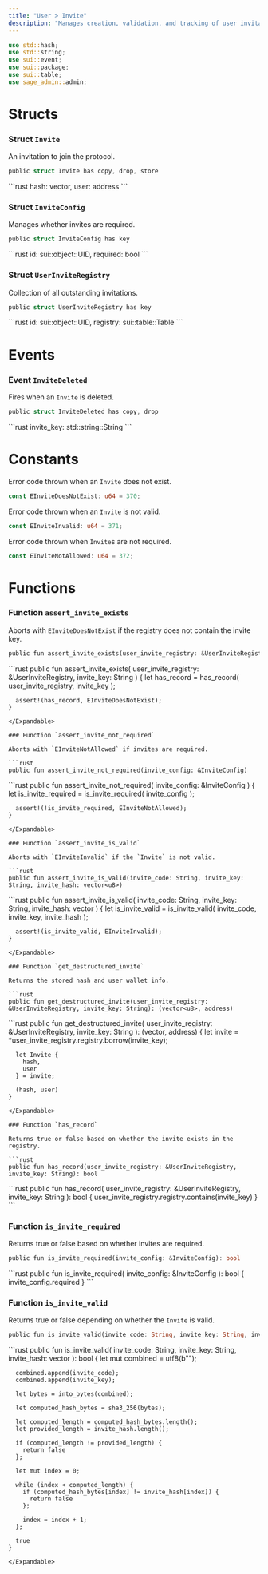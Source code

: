 ```yaml
---
title: "User > Invite"
description: "Manages creation, validation, and tracking of user invitations. @sage/user > invite"
---
```


```rust
use std::hash;
use std::string;
use sui::event;
use sui::package;
use sui::table;
use sage_admin::admin;
```

# Structs

### Struct `Invite`

An invitation to join the protocol.

```rust
public struct Invite has copy, drop, store
```

<Expandable title="Fields">
  ```rust
    hash: vector<u8>,
    user: address
  ```
</Expandable>

### Struct `InviteConfig`

Manages whether invites are required.

```rust
public struct InviteConfig has key
```

<Expandable title="Fields">
  ```rust
    id: sui::object::UID,
    required: bool
  ```
</Expandable>

### Struct `UserInviteRegistry`

Collection of all outstanding invitations.

```rust
public struct UserInviteRegistry has key
```

<Expandable title="Fields">
  ```rust
    id: sui::object::UID,
    registry: sui::table::Table<std::string::String, Invite>
  ```
</Expandable>

# Events

### Event `InviteDeleted`

Fires when an `Invite` is deleted.

```rust
public struct InviteDeleted has copy, drop
```

<Expandable title="Fields">
  ```rust
    invite_key: std::string::String
  ```
</Expandable>

# Constants

Error code thrown when an `Invite` does not exist.

```rust
const EInviteDoesNotExist: u64 = 370;
```

Error code thrown when an `Invite` is not valid.

```rust
const EInviteInvalid: u64 = 371;
```

Error code thrown when `Invite`s are not required.

```rust
const EInviteNotAllowed: u64 = 372;
```

# Functions

### Function `assert_invite_exists`

Aborts with `EInviteDoesNotExist` if the registry does not contain the invite key.

```rust
public fun assert_invite_exists(user_invite_registry: &UserInviteRegistry, invite_key: String)
```

<Expandable title="Implementation">
  ```rust
    public fun assert_invite_exists(
      user_invite_registry: &UserInviteRegistry,
      invite_key: String
    ) {
      let has_record = has_record(
        user_invite_registry,
        invite_key
      );
  
      assert!(has_record, EInviteDoesNotExist);
    }
  ```
</Expandable>

### Function `assert_invite_not_required`

Aborts with `EInviteNotAllowed` if invites are required.

```rust
public fun assert_invite_not_required(invite_config: &InviteConfig)
```

<Expandable title="Implementation">
  ```rust
    public fun assert_invite_not_required(
      invite_config: &InviteConfig
    ) {
      let is_invite_required = is_invite_required(
        invite_config
      );
  
      assert!(!is_invite_required, EInviteNotAllowed);
    }
  ```
</Expandable>

### Function `assert_invite_is_valid`

Aborts with `EInviteInvalid` if the `Invite` is not valid.

```rust
public fun assert_invite_is_valid(invite_code: String, invite_key: String, invite_hash: vector<u8>)
```

<Expandable title="Implementation">
  ```rust
    public fun assert_invite_is_valid(
      invite_code: String,
      invite_key: String,
      invite_hash: vector<u8>
    ) {
      let is_invite_valid = is_invite_valid(
        invite_code,
        invite_key,
        invite_hash
      );
  
      assert!(is_invite_valid, EInviteInvalid);
    }
  ```
</Expandable>

### Function `get_destructured_invite`

Returns the stored hash and user wallet info.

```rust
public fun get_destructured_invite(user_invite_registry: &UserInviteRegistry, invite_key: String): (vector<u8>, address)
```

<Expandable title="Implementation">
  ```rust
    public fun get_destructured_invite(
      user_invite_registry: &UserInviteRegistry,
      invite_key: String
    ): (vector<u8>, address) {
      let invite = *user_invite_registry.registry.borrow(invite_key);
  
      let Invite {
        hash,
        user
      } = invite;
  
      (hash, user)
    }
  ```
</Expandable>

### Function `has_record`

Returns true or false based on whether the invite exists in the registry.

```rust
public fun has_record(user_invite_registry: &UserInviteRegistry, invite_key: String): bool
```

<Expandable title="Implementation">
  ```rust
    public fun has_record(
      user_invite_registry: &UserInviteRegistry,
      invite_key: String
    ): bool {
      user_invite_registry.registry.contains(invite_key)
    }
  ```
</Expandable>

### Function `is_invite_required`

Returns true or false based on whether invites are required.

```rust
public fun is_invite_required(invite_config: &InviteConfig): bool
```

<Expandable title="Implementation">
  ```rust
    public fun is_invite_required(
      invite_config: &InviteConfig
    ): bool {
      invite_config.required
    }
  ```
</Expandable>

### Function `is_invite_valid`

Returns true or false depending on whether the `Invite` is valid.

```rust
public fun is_invite_valid(invite_code: String, invite_key: String, invite_hash: vector<u8>): bool
```

<Expandable title="Implementation">
  ```rust
    public fun is_invite_valid(
      invite_code: String,
      invite_key: String,
      invite_hash: vector<u8>
    ): bool {
      let mut combined = utf8(b"");
  
      combined.append(invite_code);
      combined.append(invite_key);
  
      let bytes = into_bytes(combined);
  
      let computed_hash_bytes = sha3_256(bytes);
  
      let computed_length = computed_hash_bytes.length();
      let provided_length = invite_hash.length();
  
      if (computed_length != provided_length) {
        return false
      };
  
      let mut index = 0;
  
      while (index < computed_length) {
        if (computed_hash_bytes[index] != invite_hash[index]) {
          return false
        };
  
        index = index + 1;
      };
  
      true
    }
  ```
</Expandable>
